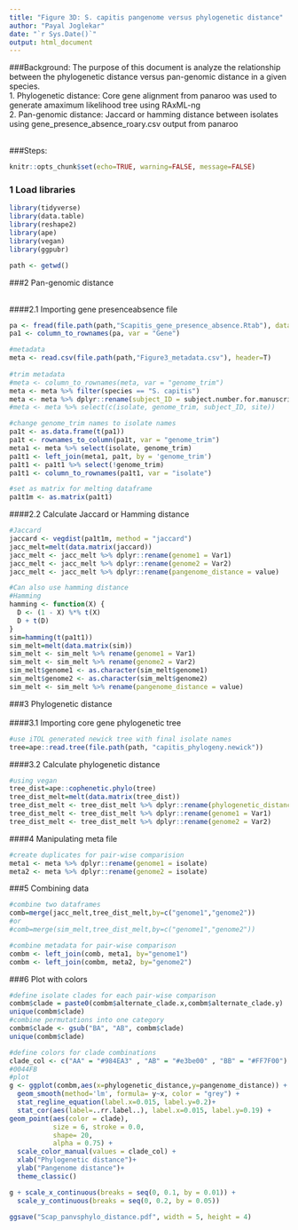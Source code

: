 ```yaml
---
title: "Figure 3D: S. capitis pangenome versus phylogenetic distance"
author: "Payal Joglekar"
date: "`r Sys.Date()`"
output: html_document
---
```


###Background: The purpose of this document is analyze the relationship
between the phylogenetic distance versus pan-genomic distance in a given
species. <br /> 1. Phylogenetic distance: Core gene alignment from
panaroo was used to generate amaximum likelihood tree using RAxML-ng
<br /> 2. Pan-genomic distance: Jaccard or hamming distance between
isolates using gene_presence_absence_roary.csv output from panaroo
<br /> <br /> 

###Steps:

```r
knitr::opts_chunk$set(echo=TRUE, warning=FALSE, message=FALSE)
```

### 1 Load libraries

```r
library(tidyverse)
library(data.table)
library(reshape2)
library(ape)
library(vegan)
library(ggpubr)
```

```r
path <- getwd()
```

###2 Pan-genomic distance<br /> <br /> 

####2.1 Importing gene presenceabsence file

```r
pa <- fread(file.path(path,"Scapitis_gene_presence_absence.Rtab"), data.table = FALSE) %>% as_tibble()
pa1 <- column_to_rownames(pa, var = "Gene")

#metadata
meta <- read.csv(file.path(path,"Figure3_metadata.csv"), header=T)
 
#trim metadata
#meta <- column_to_rownames(meta, var = "genome_trim")
meta <- meta %>% filter(species == "S. capitis")
meta <- meta %>% dplyr::rename(subject_ID = subject.number.for.manuscript)
#meta <- meta %>% select(c(isolate, genome_trim, subject_ID, site))

#change genome_trim names to isolate names
pa1t <- as.data.frame(t(pa1))
pa1t <- rownames_to_column(pa1t, var = "genome_trim")
meta1 <- meta %>% select(isolate, genome_trim)
pa1t1 <- left_join(meta1, pa1t, by = 'genome_trim')
pa1t1 <- pa1t1 %>% select(!genome_trim)
pa1t1 <- column_to_rownames(pa1t1, var = "isolate")

#set as matrix for melting dataframe
pa1t1m <- as.matrix(pa1t1) 
```

####2.2 Calculate Jaccard or Hamming distance

```r
#Jaccard
jaccard <- vegdist(pa1t1m, method = "jaccard")
jacc_melt=melt(data.matrix(jaccard))
jacc_melt <- jacc_melt %>% dplyr::rename(genome1 = Var1)
jacc_melt <- jacc_melt %>% dplyr::rename(genome2 = Var2)
jacc_melt <- jacc_melt %>% dplyr::rename(pangenome_distance = value)

#Can also use hamming distance
#Hamming
hamming <- function(X) {
  D <- (1 - X) %*% t(X)
  D + t(D)
}
sim=hamming(t(pa1t1))
sim_melt=melt(data.matrix(sim))
sim_melt <- sim_melt %>% rename(genome1 = Var1)
sim_melt <- sim_melt %>% rename(genome2 = Var2)
sim_melt$genome1 <- as.character(sim_melt$genome1)
sim_melt$genome2 <- as.character(sim_melt$genome2)
sim_melt <- sim_melt %>% rename(pangenome_distance = value)
```

###3 Phylogenetic distance<br /> <br /> ####3.1 Importing core gene
phylogenetic tree

```r
#use iTOL generated newick tree with final isolate names
tree=ape::read.tree(file.path(path, "capitis_phylogeny.newick"))
```

####3.2 Calculate phylogenetic distance

```r
#using vegan
tree_dist=ape::cophenetic.phylo(tree)
tree_dist_melt=melt(data.matrix(tree_dist))
tree_dist_melt <- tree_dist_melt %>% dplyr::rename(phylogenetic_distance = value)
tree_dist_melt <- tree_dist_melt %>% dplyr::rename(genome1 = Var1)
tree_dist_melt <- tree_dist_melt %>% dplyr::rename(genome2 = Var2)
```
####4 Manipulating meta file

```r
#create duplicates for pair-wise comparision
meta1 <- meta %>% dplyr::rename(genome1 = isolate)
meta2 <- meta %>% dplyr::rename(genome2 = isolate)
```

###5 Combining data<br />

```r
#combine two dataframes
comb=merge(jacc_melt,tree_dist_melt,by=c("genome1","genome2")) 
#or
#comb=merge(sim_melt,tree_dist_melt,by=c("genome1","genome2"))

#combine metadata for pair-wise comparison
combm <- left_join(comb, meta1, by="genome1")
combm <- left_join(combm, meta2, by="genome2")
```

###6 Plot with colors<br />

```r
#define isolate clades for each pair-wise comparison
combm$clade = paste0(combm$alternate_clade.x,combm$alternate_clade.y)
unique(combm$clade)
#combine permutations into one category
combm$clade <- gsub("BA", "AB", combm$clade)
unique(combm$clade)

#define colors for clade combinations
clade_col <- c("AA" = "#984EA3" , "AB" = "#e3be00" , "BB" = "#FF7F00")
#0044FB
#plot
g <- ggplot(combm,aes(x=phylogenetic_distance,y=pangenome_distance)) +
  geom_smooth(method='lm', formula= y~x, color = "grey") +
  stat_regline_equation(label.x=0.015, label.y=0.2)+
  stat_cor(aes(label=..rr.label..), label.x=0.015, label.y=0.19) +
geom_point(aes(color = clade), 
           size = 6, stroke = 0.0,
           shape= 20,
           alpha = 0.75) +
  scale_color_manual(values = clade_col) +
  xlab("Phylogenetic distance")+
  ylab("Pangenome distance")+
  theme_classic() 

g + scale_x_continuous(breaks = seq(0, 0.1, by = 0.01)) +
  scale_y_continuous(breaks = seq(0, 0.2, by = 0.05)) 

ggsave("Scap_panvsphylo_distance.pdf", width = 5, height = 4)
```

